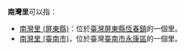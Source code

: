 '''南灣里'''可以指：

*[[南灣里_(屏東縣)|南灣里 (屏東縣)]]：位於[[臺灣|臺灣]][[屏東縣|屏東縣]][[恆春鎮|恆春鎮]]的一個里。
*[[南灣里_(臺南市)|南灣里 (臺南市)]]，位於臺灣[[臺南市|臺南市]][[永康區|永康區]]的一個里。

{{消歧义|N|Cat=三字臺灣里名消歧義}}